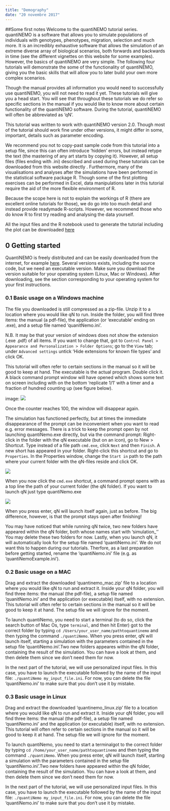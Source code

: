 ```yaml
---
title: "Demography"
date: "20 novembre 2017"
--- 
```



##Some first notes
Welcome to the quantiNEMO tutorial series. quantiNEMO is a software that allows you to simulate populations of individuals with genotypes, phenotypes, migration, selection and much more. It is an incredibly exhaustive software that allows the simulation of an extreme diverse array of biological scenarios, both forwards and backwards in time (see the different vignettes on this website for some examples). However, the basics of quantiNEMO are very simple. The following four tutorials will demonstrate the some of the functionality of quantiNEMO, giving you the basic skills that will allow you to later build your own more complex scenarios.    

Though the manual provides all information you would need to successfully use quantiNEMO, you will not need to read it yet. These tutorials will give you a head start. You will see that throughout these tutorials we do refer so specific sections in the manual if you would like to know more about certain functionality of the quantiNEMO software. During the tutorial, quantiNEMO will often be abbreviated as 'qN'. 

This tutorial was written to work with quantiNEMO version 2.0. Though most of the tutorial should work fine under other versions, it might differ in some, important, details such as parameter encoding.   

We recommend you not to copy-past sample code from this tutorial into a setup file, since this can often introduce 'hidden' errors, but instead retype the text (the mastering of any art starts by copying it). However, all setup files (files ending with .ini) described and used during these tutorials can be downloaded from this website directly <INSERT LINK>. Furthermore, many of the visualisations and analyses after the simulations have been performed in the statistical software package R. Though some of the first plotting exercises can be performed in Excel, data manipulations later in this tutorial require the aid of the more flexible environment of R.   

Because the scope here is not to explain the workings of R (there are excellent online tutorials for those), we do go into too much detail and instead provide readymade R-scripts. However, we recommend those who do know R to first try reading and analysing the data yourself.

All the input files and the R notebook used to generate the tutorial including the plot can be downloaded [here](files/inputfile.zip)

## 0 Getting started
QuantiNEMO is freely distributed and can be easily downloaded from the internet, for example [here](index.html#download). Several versions exists, including the source code, but we need an executable version. Make sure you download the version suitable for your operating system (Linux, Mac or Windows). After downloading, see the section corresponding to your operating system for your first instructions.

### 0.1  Basic usage on a Windows machine
The file you downloaded is still compressed as a zip-file. Unzip it to a location where you would like qN to run. Inside the folder, you will find three items: the manual (a pdf-file), the application (or 'executable' ending on .exe), and a setup file named 'quanitNemo.ini'.  

N.B. It may be that your version of windows does not show the extension (.exe .pdf) of all items. If you want to change that, got to `Control Panel > Appearance and Personalization > Folder Options`; go to the `View` tab; under `Advanced settings` untick 'Hide extensions for known file types' and click OK.    

This tutorial will often refer to certain sections in the manual so it will be good to keep at hand. The executable is the actual program. Double click it. A black command prompt window will have opened which shows some text on screen including with on the bottom 'replicate 1/1' with a timer and a fraction of hundred counting up (see figure below).   

 image: ![](images/windows_terminal.png)   
 
Once the counter reaches 100, the window will disappear again.   

The simulation has functioned perfectly, but at times the immediate disappearance of the prompt can be inconvenient when you want to read e.g. error messages. There is a trick to keep the prompt open by not launching quantiNemo.exe directly, but via the command prompt: Right-click in the folder with the qN executable (but on an icon), go to New > Shortcut. Type instead of a file path `cmd.exe`, click `Next` and then `Finish`. A new short has appeared in your folder. Right-click this shortcut and go to `Properties`. In the Properties window, change the `Start in` path to the path where your current folder with the qN-files reside and click OK.    

  ![](images/windows_properties.png)    
  
When you now click the `cmd.exe` shortcut, a command prompt opens with as a top line the path of your current folder (the qN folder). If you want to launch qN just type quantiNemo.exe   

   ![](images/windows_terminal2.png) 
 
When you press enter, qN will launch itself again, just as before. The big difference, however, is that the prompt stays open after finishing!    

You may have noticed that while running qN twice, two new folders have appeared within the qN folder, both whose names start with 'simulation_'' You may delete these two folders for now.
Lastly, when you launch qN, it will automatically look for the setup file named 'quantiNemo.ini'. We do not want this to happen during our tutorials. Therfore, as a last preparation before getting started, rename the 'quantiNemo.ini' file (e.g. as 'quantiNemoExample.ini').  

### 0.2 Basic usage on a MAC
Drag and extract the downloaded 'quantinemo_mac.zip' file to a location where you would like qN to run and extract it. Inside your qN folder, you will find three items: the manual (the pdf-file), a setup file named 'quanitNemo.ini' and the application (or executable) itself, with no extension. This tutorial will often refer to certain sections in the manual so it will be good to keep it at hand. The setup file we will ignore for the moment.    

To launch quantiNemo, you need to start a terminal (to do so, click the search button of Mac Os, type `terminal`, and then hit Enter) got to the correct folder by typing `cd /Users/your_user_name/pathtoquantinemo` and then typing the command `./quantiNemo`. When you press enter, qN will launch itself, starting a simulation with the parameters contained in the setup file 'quantiNemo.ini'.Two new folders appeares within the qN folder, containing the result of the simulation. You can have a look at them, and then delete them since we don't need them for now. 

In the next part of the tutorial, we will use personalized input files. In this case, you have to launch the executable followed by the name of the input file: `./quantiNemo my_input_file.ini`. For now, you can delete the file 'quantiNemo.ini' to make sure that you don't use it by mistake. 


### 0.3 Basic usage in Linux
Drag and extract the downloaded 'quantinemo_linux.zip' file to a location where you would like qN to run and extract it. Inside your qN folder, you will find three items: the manual (the pdf-file), a setup file named 'quantiNemo.ini' and the application (or executable) itself, with no extension. This tutorial will often refer to certain sections in the manual so it will be good to keep it at hand. The setup file we will ignore for the moment.    

To launch quantiNemo, you need to start a terminalgot to the correct folder by typing `cd /home/your_user_name/pathtoquantinemo` and then typing the command `./quantiNemo`. When you press enter, qN will launch itself, starting a simulation with the parameters contained in the setup file 'quantiNemo.ini'.Two new folders have appeared within the qN folder, containing the result of the simulation. You can have a look at them, and then delete them since we don't need them for now. 

In the next part of the tutorial, we will use personalized input files. In this case, you have to launch the executable followed by the name of the input file: `./quantiNemo my_input_file.ini`. For now, you can delete the file 'quantiNemo.ini' to make sure that you don't use it by mistake. 

